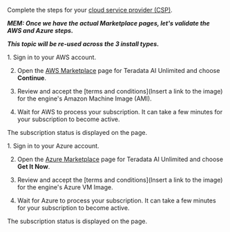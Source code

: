 

Complete the steps for your [cloud service provider (CSP)](/docs/glossary.md#glo-csp).

***MEM: Once we have the actual Marketplace pages, let's validate the AWS and Azure steps.***

***This topic will be re-used across the 3 install types.***

<Tabs>
<TabItem value="aws" label="AWS" default>
1. Sign in to your AWS account.

2. Open the [AWS Marketplace](https://aws.amazon.com/marketplace) page for Teradata AI Unlimited and choose **Continue**.

3. Review and accept the [terms and conditions](Insert a link to the image) for the engine's Amazon Machine Image (AMI). 

4. Wait for AWS to process your subscription. It can take a few minutes for your subscription to become active.
  
  The subscription status is displayed on the page. 

</TabItem>
<TabItem value="azure" label="Azure">
1. Sign in to your Azure account.

2. Open the [Azure Marketplace](https://azuremarketplace.microsoft.com) page for Teradata AI Unlimited and choose **Get It Now**.

3. Review and accept the [terms and conditions](Insert a link to the image) for the engine's Azure VM Image.

4. Wait for Azure to process your subscription. It can take a few minutes for your subscription to become active.
  
  The subscription status is displayed on the page.

</TabItem>
</Tabs>


